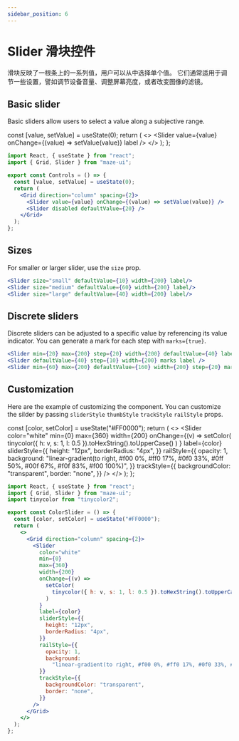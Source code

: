```yaml
---
sidebar_position: 6
---
```



# Slider 滑块控件

滑块反映了一根条上的一系列值，用户可以从中选择单个值。 它们通常适用于调节一些设置，譬如调节设备音量、调整屏幕亮度，或者改变图像的滤镜。

## Basic slider

Basic sliders allow users to select a value along a subjective range.

  const [value, setValue] = useState(0);
  return (
    <>
      <Wrapper>
        <Grid direction="column" spacing={2}>
          <Slider value={value} onChange={(value) => setValue(value)} label />
          <Slider disabled defaultValue={20} />
        </Grid>
      </Wrapper>
    </>
  );
};

<Controls />

```jsx
import React, { useState } from "react";
import { Grid, Slider } from "maze-ui";

export const Controls = () => {
  const [value, setValue] = useState(0);
  return (
    <Grid direction="column" spacing={2}>
      <Slider value={value} onChange={(value) => setValue(value)} />
      <Slider disabled defaultValue={20} />
    </Grid>
  );
};
```

## Sizes

For smaller or larger slider, use the `size` prop.

<Wrapper>
  <Grid direction="column" spacing={2}>
    <Slider size="small" defaultValue={10} width={200} label />
    <Slider size="medium" defaultValue={60} width={200} label />
    <Slider size="large" defaultValue={40} width={200} label />
  </Grid>
</Wrapper>

```jsx
<Slider size="small" defaultValue={10} width={200} label/>
<Slider size="medium" defaultValue={60} width={200} label/>
<Slider size="large" defaultValue={40} width={200} label/>
```

## Discrete sliders

Discrete sliders can be adjusted to a specific value by referencing its value indicator. You can generate a mark for each step with `marks={true}`.

<Wrapper>
  <Grid direction="column" spacing={2}>
    <Slider
      min={20}
      max={200}
      step={20}
      width={200}
      defaultValue={40}
      label
      marks
    />
    <Slider defaultValue={40} step={10} width={200} marks label />
    <Slider
      min={60}
      max={200}
      defaultValue={160}
      width={200}
      step={20}
      marks
      disabled
    />
  </Grid>
</Wrapper>

```jsx
<Slider min={20} max={200} step={20} width={200} defaultValue={40} label marks />
<Slider defaultValue={40} step={10} width={200} marks label />
<Slider min={60} max={200} defaultValue={160} width={200} step={20} marks disabled />
```

## Customization

Here are the example of customizing the component. You can customize the silder by passing `sliderStyle` `thumbStyle` `trackStyle` `railStyle` props.

  const [color, setColor] = useState("#FF0000");
  return (
    <>
      <Wrapper>
        <Grid direction="column" spacing={2}>
          <Slider
            color="white"
            min={0}
            max={360}
            width={200}
            onChange={(v) =>
              setColor(
                tinycolor({ h: v, s: 1, l: 0.5 }).toHexString().toUpperCase()
              )
            }
            label={color}
            sliderStyle={{
              height: "12px",
              borderRadius: "4px",
            }}
            railStyle={{
              opacity: 1,
              background:
                "linear-gradient(to right, #f00 0%, #ff0 17%, #0f0 33%, #0ff 50%, #00f 67%, #f0f 83%, #f00 100%)",
            }}
            trackStyle={{
              backgroundColor: "transparent",
              border: "none",
            }}
          />
        </Grid>
      </Wrapper>
    </>
  );
};

<Customization />

```jsx
import React, { useState } from "react";
import { Grid, Slider } from "maze-ui";
import tinycolor from "tinycolor2";

export const ColorSlider = () => {
  const [color, setColor] = useState("#FF0000");
  return (
    <>
      <Grid direction="column" spacing={2}>
        <Slider
          color="white"
          min={0}
          max={360}
          width={200}
          onChange={(v) =>
            setColor(
              tinycolor({ h: v, s: 1, l: 0.5 }).toHexString().toUpperCase()
            )
          }
          label={color}
          sliderStyle={{
            height: "12px",
            borderRadius: "4px",
          }}
          railStyle={{
            opacity: 1,
            background:
              "linear-gradient(to right, #f00 0%, #ff0 17%, #0f0 33%, #0ff 50%, #00f 67%, #f0f 83%, #f00 100%)",
          }}
          trackStyle={{
            backgroundColor: "transparent",
            border: "none",
          }}
        />
      </Grid>
    </>
  );
};
```
